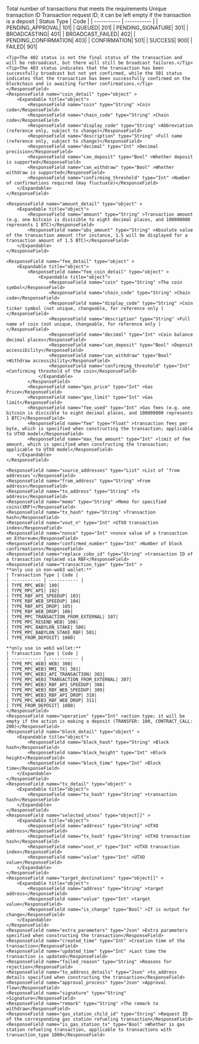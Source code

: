 <ResponseField name="total" type="Int" >Total number of transactions that meets the requirements</ResponseField>
<ResponseField name="transactions" type="object[]" >
  <Expandable title="object">
    <ResponseField name="cobo_id" type="String" >Unique transaction ID</ResponseField>
    <ResponseField name="request_id" type="String" >Transaction request ID; it can be left empty if the transaction is a deposit</ResponseField>
    <ResponseField name="status" type="Int" >
    | Status Type | Code |
    | ----------- | ----------- |
    | PENDING_APPROVAL| 101|
    | QUEUED| 201|
    | PENDING_SIGNATURE| 301|
    | BROADCASTING| 401|
    | BROADCAST_FAILED| 402|
    | PENDING_CONFIRMATION| 403|
    | CONFIRMATION| 501|
    | SUCCESS| 900|
    | FAILED| 901|

    <Tip>The 402 status is not the final status of the transaction and will be rebroadcast, but there will still be broadcast failures.</Tip>
    <Tip>The 403 status indicates that the transaction has been successfully broadcast but not yet confirmed, while the 501 status indicates that the transaction has been successfully confirmed on the blockchain and is awaiting further confirmations.</Tip>
    </ResponseField>
    <ResponseField name="coin_detail" type="object" >
        <Expandable title="object">
            <ResponseField name="coin" type="String" >Coin code</ResponseField>
            <ResponseField name="chain_code" type="String" >Chain code</ResponseField>
            <ResponseField name="display_code" type="String" >Abbreviation (reference only, subject to change)</ResponseField>
            <ResponseField name="description" type="String" >Full name (reference only, subject to change)</ResponseField>
            <ResponseField name="decimal" type="Int" >Decimal precision</ResponseField>
            <ResponseField name="can_deposit" type="Bool" >Whether deposit is supported</ResponseField>
            <ResponseField name="can_withdraw" type="Bool" >Whether withdraw is supported</ResponseField>
            <ResponseField name="confirming_threshold" type="Int" >Number of confirmations required (may fluctuate)</ResponseField>
        </Expandable>
    </ResponseField>

    <ResponseField name="amount_detail" type="object" >
        <Expandable title="object">
            <ResponseField name="amount" type="String" >Transaction amount (e.g. one bitcoin is divisible to eight decimal places, and 100000000 represents 1 BTC)</ResponseField>
            <ResponseField name="abs_amount" type="String" >Absolute value of the transaction amount (for instance, 1.5 will be displayed for a transaction amount of 1.5 BTC)</ResponseField>
        </Expandable>
    </ResponseField>

    <ResponseField name="fee_detail" type="object" >
        <Expandable title="object">
            <ResponseField name="fee_coin_detail" type="object" >
                <Expandable title="object">
                    <ResponseField name="coin" type="String" >The coin symbol</ResponseField>
                    <ResponseField name="chain_code" type="String" >Chain code</ResponseField>
                    <ResponseField name="display_code" type="String" >Coin ticker symbol (not unique, changeable, for reference only )</ResponseField>
                    <ResponseField name="description" type="String" >Full name of coin (not unique, changeable, for reference only )</ResponseField>
                    <ResponseField name="decimal" type="Int" >Coin balance decimal places</ResponseField>
                    <ResponseField name="can_deposit" type="Bool" >Deposit accessibility</ResponseField>
                    <ResponseField name="can_withdraw" type="Bool" >Withdraw accessibility</ResponseField>
                    <ResponseField name="confirming_threshold" type="Int" >Confirming threshold of the coin</ResponseField>
                </Expandable>
            </ResponseField>
            <ResponseField name="gas_price" type="Int" >Gas Price</ResponseField>
            <ResponseField name="gas_limit" type="Int" >Gas limit</ResponseField>
            <ResponseField name="fee_used" type="Int" >Gas fees (e.g. one bitcoin is divisible to eight decimal places, and 100000000 represents 1 BTC)</ResponseField>
            <ResponseField name="fee" type="Float" >transaction fees per byte, which is specified when constructing the transaction; applicable to UTXO model</ResponseField>
            <ResponseField name="max_fee_amount" type="Int" >limit of fee amount, which is specified when constructing the transaction; applicable to UTXO model</ResponseField>
        </Expandable>
    </ResponseField>

    <ResponseField name="source_addresses" type="List" >List of ‘from addresses’</ResponseField>
    <ResponseField name="from_address" type="String" >From address</ResponseField>
    <ResponseField name="to_address" type="String" >To address</ResponseField>
    <ResponseField name="memo" type="String" >Memo for specified coins(XRP)</ResponseField>
    <ResponseField name="tx_hash" type="String" >Transaction hash</ResponseField>
    <ResponseField name="vout_n" type="Int" >UTXO transaction index</ResponseField>
    <ResponseField name="nonce" type="Int" >nonce value of a transaction on Ethereum</ResponseField>
    <ResponseField name="confirmed_number" type="Int" >Number of block confirmations</ResponseField>
    <ResponseField name="replace_cobo_id" type="String" >transaction ID of a transaction replaced via RBF</ResponseField>
    <ResponseField name="transaction_type" type="Int" >
    **only use in non-web3 wallet:**
    | Transaction Type | Code |
    | ----------- | ----------- |
    | TYPE_MPC_WEB| 100|
    | TYPE_MPC_API| 102|
    | TYPE_RBF_API_SPEEDUP| 103|
    | TYPE_RBF_WEB_SPEEDUP| 104|
    | TYPE_RBF_API_DROP| 105|
    | TYPE_RBF_WEB_DROP| 106|
    | TYPE_MPC_TRANSACTION_FROM_EXTERNAL| 107|
    | TYPE_MPC_RESEND_WEB| 108|
    | TYPE_MPC_BABYLON_STAKE| 500|
    | TYPE_MPC_BABYLON_STAKE_RBF| 501|
    | TYPE_FROM_DEPOSIT| 1000|

    **only use in web3 wallet:**
    | Transaction Type | Code |
    | ----------- | ----------- |
    | TYPE_MPC_WEB3_WEB| 300|
    | TYPE_MPC_WEB3_MMI_TX| 301|
    | TYPE_MPC_WEB3_API_TRANSACTION| 303|
    | TYPE_MPC_WEB3_TRANSACTION_FROM_EXTERNAL| 307|
    | TYPE_MPC_WEB3_RBF_API_SPEEDUP| 308|
    | TYPE_MPC_WEB3_RBF_WEB_SPEEDUP| 309|
    | TYPE_MPC_WEB3_RBF_API_DROP| 310|
    | TYPE_MPC_WEB3_RBF_WEB_DROP| 311|
    | TYPE_FROM_DEPOSIT| 1000|
    </ResponseField>
    <ResponseField name="operation" type="Int" >action type; it will be empty if the action is making a deposit (TRANSFER: 100, CONTRACT_CALL: 200)</ResponseField>
    <ResponseField name="block_detail" type="object" >
        <Expandable title="object">
            <ResponseField name="block_hash" type="String" >Block hash</ResponseField>
            <ResponseField name="block_height" type="Int" >Block height</ResponseField>
            <ResponseField name="block_time" type="Int" >Block time</ResponseField>
        </Expandable>
    </ResponseField>
    <ResponseField name="tx_detail" type="object" >
        <Expandable title="object">
            <ResponseField name="tx_hash" type="String" >transaction hash</ResponseField>
        </Expandable>
    </ResponseField>
    <ResponseField name="selected_utxos" type="object[]" >
        <Expandable title="object">
            <ResponseField name="address" type="String" >UTXO address</ResponseField>
            <ResponseField name="tx_hash" type="String" >UTXO transaction hash</ResponseField>
            <ResponseField name="vout_n" type="Int" >UTXO transaction index</ResponseField>
            <ResponseField name="value" type="Int" >UTXO value</ResponseField>
        </Expandable>
    </ResponseField>
    <ResponseField name="target_destinations" type="object[]" >
        <Expandable title="object">
            <ResponseField name="address" type="String" >target address</ResponseField>
            <ResponseField name="value" type="Int" >target value</ResponseField>
            <ResponseField name="is_change" type="Bool" >If is output for change</ResponseField>
        </Expandable>
    </ResponseField>
    <ResponseField name="extra_parameters" type="Json" >Extra parameters specified when constructing the transaction</ResponseField>
    <ResponseField name="created_time" type="Int" >Creation time of the transaction</ResponseField>
    <ResponseField name="updated_time" type="Int" >Last time the transaction is updated</ResponseField>
    <ResponseField name="failed_reason" type="String" >Reasons for rejection</ResponseField>
    <ResponseField name="to_address_details" type="Json" >to_address details specified when constructing the transaction</ResponseField>
    <ResponseField name="approval_process" type="Json" >Approval flow</ResponseField>
    <ResponseField name="signature" type="String" >Signature</ResponseField>
    <ResponseField name="remark" type="String" >The remark to withdraw</ResponseField>
    <ResponseField name="gas_station_child_id" type="String" >Request ID of the corresponding gas station refueling transaction</ResponseField>
    <ResponseField name="is_gas_station_tx" type="Bool" >Whether is gas station refueling transaction, applicable to transactions with transaction_type 1000</ResponseField>
   </Expandable>
</ResponseField>